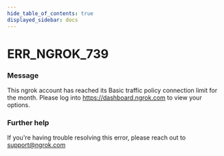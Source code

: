 ```yaml
---
hide_table_of_contents: true
displayed_sidebar: docs
---
```



# ERR_NGROK_739

### Message

This ngrok account has reached its Basic traffic policy connection limit for the month. Please log into https://dashboard.ngrok.com to view your options.

<ErrorDetails error="err_ngrok_739" />

### Further help

If you're having trouble resolving this error, please reach out to [support@ngrok.com](mailto:support@ngrok.com?subject=Help%20with%20ERR_NGROK_739)
